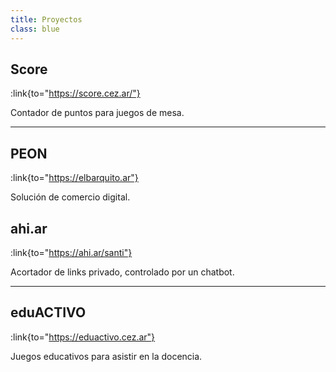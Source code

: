 ```yaml
---
title: Proyectos
class: blue
---
```


## Score
:link{to="https://score.cez.ar/"}

Contador de puntos para juegos de mesa.

---

## PEON
:link{to="https://elbarquito.ar"}

Solución de comercio digital.

## ahi.ar
:link{to="https://ahi.ar/santi"}

Acortador de links privado, controlado por un chatbot.

---

## eduACTIVO
:link{to="https://eduactivo.cez.ar"}

Juegos educativos para asistir en la docencia.


